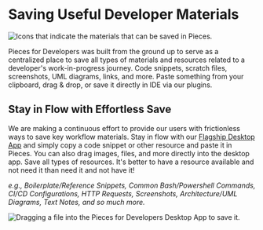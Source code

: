 # Saving Useful Developer Materials
![Icons that indicate the materials that can be saved in Pieces.](https://storage.googleapis.com/pieces_static_resources/vs_code_marketplace/GIFs/MATERIAL_TYPES)

Pieces for Developers was built from the ground up to serve as a centralized place to save all types of materials and resources related to a developer's work-in-progress journey.
Code snippets, scratch files,  screenshots, UML diagrams, links, and more. Paste something from your clipboard, drag & drop, or save it directly in IDE via our plugins.

## Stay in Flow with Effortless Save
We are making a continuous effort to provide our users with frictionless ways to save key workflow materials. Stay in flow with our <a href="{{ links.website.home }}">Flagship Desktop App</a> and simply copy a code snippet or other resource and paste it in Pieces. You can also drag images, files, and more directly into the desktop app. Save all types of resources. It's better to have a resource available and not need it than need it and not have it!

_e.g., Boilerplate/Reference Snippets, Common Bash/Powershell Commands, CI/CD Configurations, HTTP Requests, Screenshots, Architecture/UML Diagrams, Text Notes, and so much more._

![Dragging a file into the Pieces for Developers Desktop App to save it.](https://storage.googleapis.com/pieces_static_resources/pfd_wiki/DROP_A_FILE.gif)
